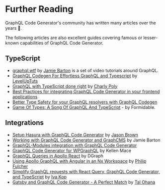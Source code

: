 # Further Reading

GraphQL Code Generator's community has written many articles over the years 🚀.

The following articles are also excellent guides covering famous or lesser-known capabilities of GraphQL Code Generator.

## TypeScript

- [graphql.wtf](https://graphql.wtf) by [Jamie Barton](https://twitter.com/notrab) is a set of video tutorials around GraphQL.
- [GraphQL Codegen For Effortless GraphQL and Typescript](https://www.youtube.com/watch?v=CtcjrPCwojQ) by [LevelUpTuts](https://leveluptutorials.com)
- [GraphQL with TypeScript done right](https://the-guild.dev/blog/graphql-with-typescript-done-right) by [Charly Poly](https://charlypoly.com)
- [Best Practices for integrating GraphQL Code Generator in your frontend applications](https://the-guild.dev/blog/graphql-codegen-best-practices)
- [Better Type Safety for your GraphQL resolvers with GraphQL Codegen](https://the-guild.dev/blog/better-type-safety-for-resolvers-with-graphql-codegen)
- [Game Of Types: A Song Of GraphQL And TypeScript](https://formidable.com/blog/2019/strong-typing) - by Formidable.

## Integrations

- [Setup Hasura with GraphQL Code Generator](https://codedaily.io/tutorials/Setup-Hasura-with-GraphQL-Code-Generator) by [Jason Brown](https://twitter.com/browniefed)
- [Working with GraphQL Code Generator and GraphCMS](https://graphcms.com/blog/working-with-graphql-code-generator-and-graphcms) by Jamie Barton
- [GraphQL-Modules integration with GraphQL Code Generator](https://www.graphql-modules.com/docs/legacy/recipes/graphql-code-generator)
- [GraphQL Code Generator for WPGraphQL](https://developers.wpengine.com/blog/graphql-code-generator-for-wpgraphql) by Kellen Mace
- [GraphQL Queries in Apollo React](https://dgraph.io/learn/courses/messageboardapp/react/develop/react/graphql-queries) by DGraph
- [Using Apollo GraphQL with Angular in an Nx Workspace](https://blog.nrwl.io/using-apollo-graphql-with-angular-in-an-nx-workspace-9ad0155c1914?gi=603641d4b51a) by [Philip Fulcher](https://medium.com/@philipjfulcher?source=post_page-----9ad0155c1914-----------------------------------)
- [Simplify GraphQL requests with React Query, GraphQL Code Generator, and TypeScript](https://blog.logrocket.com/making-graphql-requests-easy-with-react-typescript-and-react-query) by [Iva Kop](https://blog.logrocket.com/author/ivakop)
- [Gatsby and GraphQL Code Generator - A Perfect Match](https://talohana.com/blog/gatsby-graphql-code-generator) by [Tal Ohana](https://talohana.com)
